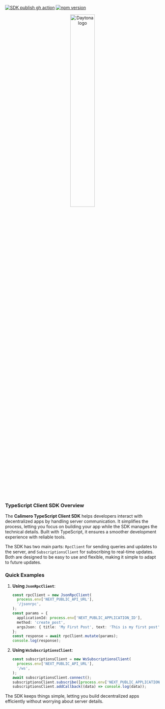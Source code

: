 [![SDK publish gh action](https://github.com/calimero-network/core/actions/workflows/calimero_sdk_publish.yml/badge.svg)](https://github.com/calimero-network/core/actions/workflows/calimero_sdk_publish.yml)
[![npm version](https://badge.fury.io/js/@calimero-is-near%2Fcalimero-p2p-sdk.svg)](https://badge.fury.io/js/@calimero-is-near%2Fcalimero-p2p-sdk)

<div align="center">
  <picture>
    <source media="(prefers-color-scheme: dark)" srcset="https://assets-global.website-files.com/6256e0ccf395021e66e913b6/65cb5711287e06754d171147_calimero_logo_white.svg">
    <img alt="Daytona logo" style="" src="https://assets-global.website-files.com/6256e0ccf395021e66e913b6/65cb5711287e06754d171147_calimero_logo_white.svg" width="40%">
  </picture>
</div>

### TypeScript Client SDK Overview

The **Calimero TypeScript Client SDK** helps developers interact with decentralized apps by handling server communication. It simplifies the process, letting you focus on building your app while the SDK manages the technical details. Built with TypeScript, it ensures a smoother development experience with reliable tools.

The SDK has two main parts: `RpcClient` for sending queries and updates to the server, and `SubscriptionsClient` for subscribing to real-time updates. Both are designed to be easy to use and flexible, making it simple to adapt to future updates.

### Quick Examples

1. **Using `JsonRpcClient`**:

   ```typescript
   const rpcClient = new JsonRpcClient(
     process.env['NEXT_PUBLIC_API_URL'],
     '/jsonrpc',
   );
   const params = {
     applicationId: process.env['NEXT_PUBLIC_APPLICATION_ID'],
     method: 'create_post',
     argsJson: { title: 'My First Post', text: 'This is my first post' },
   };
   const response = await rpcClient.mutate(params);
   console.log(response);
   ```

2. **Using `WsSubscriptionsClient`**:
   ```typescript
   const subscriptionsClient = new WsSubscriptionsClient(
     process.env['NEXT_PUBLIC_API_URL'],
     '/ws',
   );
   await subscriptionsClient.connect();
   subscriptionsClient.subscribe([process.env['NEXT_PUBLIC_APPLICATION_ID']]);
   subscriptionsClient.addCallback((data) => console.log(data));
   ```

The SDK keeps things simple, letting you build decentralized apps efficiently without worrying about server details.
